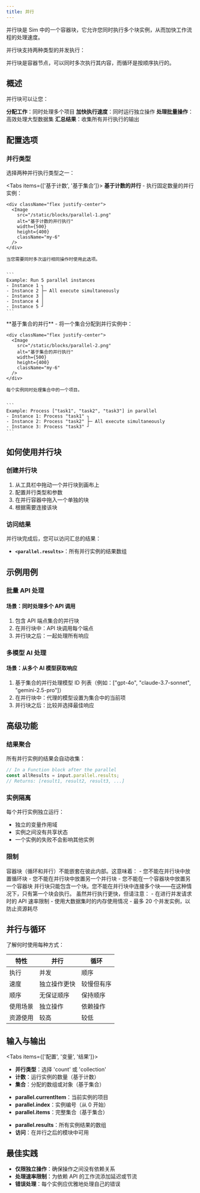 ```yaml
---
title: 并行
---
```



并行块是 Sim 中的一个容器块，它允许您同时执行多个块实例，从而加快工作流程的处理速度。

并行块支持两种类型的并发执行：

<Callout type="info">
  并行块是容器节点，可以同时多次执行其内容，而循环是按顺序执行的。
</Callout>

## 概述

并行块可以让您：

<Steps>
  <Step>
    <strong>分配工作</strong>：同时处理多个项目
  </Step>
  <Step>
    <strong>加快执行速度</strong>：同时运行独立操作
  </Step>
  <Step>
    <strong>处理批量操作</strong>：高效处理大型数据集
  </Step>
  <Step>
    <strong>汇总结果</strong>：收集所有并行执行的输出
  </Step>
</Steps>

## 配置选项

### 并行类型

选择两种并行执行类型之一：

<Tabs items={['基于计数', '基于集合']}>
  <Tab>
    **基于计数的并行** - 执行固定数量的并行实例：
    
    <div className="flex justify-center">
      <Image
        src="/static/blocks/parallel-1.png"
        alt="基于计数的并行执行"
        width={500}
        height={400}
        className="my-6"
      />
    </div>
    
    当您需要同时多次运行相同操作时使用此选项。
    

    ```
    Example: Run 5 parallel instances
    - Instance 1 ┐
    - Instance 2 ├─ All execute simultaneously
    - Instance 3 │
    - Instance 4 │
    - Instance 5 ┘
    ```

  </Tab>
  <Tab>
    **基于集合的并行** - 将一个集合分配到并行实例中：
    
    <div className="flex justify-center">
      <Image
        src="/static/blocks/parallel-2.png"
        alt="基于集合的并行执行"
        width={500}
        height={400}
        className="my-6"
      />
    </div>
    
    每个实例同时处理集合中的一个项目。
    

    ```
    Example: Process ["task1", "task2", "task3"] in parallel
    - Instance 1: Process "task1" ┐
    - Instance 2: Process "task2" ├─ All execute simultaneously
    - Instance 3: Process "task3" ┘
    ```

  </Tab>
</Tabs>

## 如何使用并行块

### 创建并行块

1. 从工具栏中拖动一个并行块到画布上
2. 配置并行类型和参数
3. 在并行容器中拖入一个单独的块
4. 根据需要连接该块

### 访问结果

并行块完成后，您可以访问汇总的结果：

- **`<parallel.results>`**：所有并行实例的结果数组

## 示例用例

### 批量 API 处理

<div className="mb-4 rounded-md border p-4">
  <h4 className="font-medium">场景：同时处理多个 API 调用</h4>
  <ol className="list-decimal pl-5 text-sm">
    <li>包含 API 端点集合的并行块</li>
    <li>在并行块中：API 块调用每个端点</li>
    <li>并行块之后：一起处理所有响应</li>
  </ol>
</div>

### 多模型 AI 处理

<div className="mb-4 rounded-md border p-4">
  <h4 className="font-medium">场景：从多个 AI 模型获取响应</h4>
  <ol className="list-decimal pl-5 text-sm">
    <li>基于集合的并行处理模型 ID 列表（例如：["gpt-4o", "claude-3.7-sonnet", "gemini-2.5-pro"]）</li>
    <li>在并行块中：代理的模型设置为集合中的当前项</li>
    <li>并行块之后：比较并选择最佳响应</li>
  </ol>
</div>

## 高级功能

### 结果聚合

所有并行实例的结果会自动收集：

```javascript
// In a Function block after the parallel
const allResults = input.parallel.results;
// Returns: [result1, result2, result3, ...]
```

### 实例隔离

每个并行实例独立运行：
- 独立的变量作用域
- 实例之间没有共享状态
- 一个实例的失败不会影响其他实例

### 限制

<Callout type="warning">
  容器块（循环和并行）不能嵌套在彼此内部。这意味着：
  - 您不能在并行块中放置循环块
  - 您不能在并行块中放置另一个并行块
  - 您不能在一个容器块中放置另一个容器块
</Callout>

<Callout type="warning">
  并行块只能包含一个块。您不能在并行块中连接多个块——在这种情况下，只有第一个块会执行。
</Callout>

<Callout type="info">
  虽然并行执行更快，但请注意：
  - 在进行并发请求时的 API 速率限制
  - 使用大数据集时的内存使用情况
  - 最多 20 个并发实例，以防止资源耗尽
</Callout>

## 并行与循环

了解何时使用每种方式：

| 特性 | 并行 | 循环 |
|---------|----------|------|
| 执行 | 并发 | 顺序 |
| 速度 | 独立操作更快 | 较慢但有序 |
| 顺序 | 无保证顺序 | 保持顺序 |
| 使用场景 | 独立操作 | 依赖操作 |
| 资源使用 | 较高 | 较低 |

## 输入与输出

<Tabs items={['配置', '变量', '结果']}>
  <Tab>
    <ul className="list-disc space-y-2 pl-6">
      <li>
        <strong>并行类型</strong>：选择 'count' 或 'collection'
      </li>
      <li>
        <strong>计数</strong>：运行实例的数量（基于计数）
      </li>
      <li>
        <strong>集合</strong>：分配的数组或对象（基于集合）
      </li>
    </ul>
  </Tab>
  <Tab>
    <ul className="list-disc space-y-2 pl-6">
      <li>
        <strong>parallel.currentItem</strong>：当前实例的项目
      </li>
      <li>
        <strong>parallel.index</strong>：实例编号（从 0 开始）
      </li>
      <li>
        <strong>parallel.items</strong>：完整集合（基于集合）
      </li>
    </ul>
  </Tab>
  <Tab>
    <ul className="list-disc space-y-2 pl-6">
      <li>
        <strong>parallel.results</strong>：所有实例结果的数组
      </li>
      <li>
        <strong>访问</strong>：在并行之后的模块中可用
      </li>
    </ul>
  </Tab>
</Tabs>

## 最佳实践

- **仅限独立操作**：确保操作之间没有依赖关系
- **处理速率限制**：为依赖 API 的工作流添加延迟或节流
- **错误处理**：每个实例应优雅地处理自己的错误
